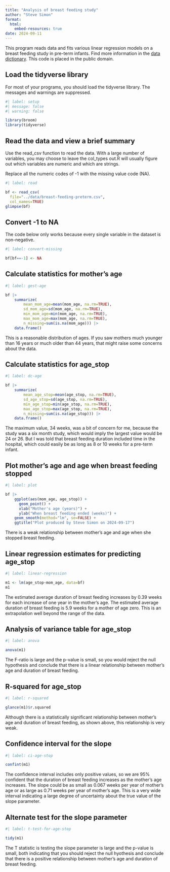 ```yaml
---
title: "Analysis of breast feeding study"
author: "Steve Simon"
format: 
  html:
    embed-resources: true
date: 2024-09-11
---
```


This program reads data and fits various linear regression models on a breast feeding study in pre-term infants.  Find more information in the [data dictionary][dd]. This code is placed in the public domain.

[dd]: https://raw.githubusercontent.com/pmean/datasets/master/breast-feeding-preterm.yaml

## Load the tidyverse library

For most of your programs, you should load the tidyverse library. The messages and warnings are suppressed.

```r
#| label: setup
#| message: false
#| warning: false

library(broom)
library(tidyverse)
```

## Read the data and view a brief summary

Use the read_csv function to read the data. With a large number of variables, you may choose to leave the col_types out.R will usually figure out which variables are numeric and which are strings.

Replace all the numeric codes of -1 with the missing value code (NA).

```r
#| label: read

bf <- read_csv(
  file="../data/breast-feeding-preterm.csv",
  col_names=TRUE)
glimpse(bf)
```

## Convert -1 to NA

The code below only works because every single variable in the dataset is non-negative.

```r
#| label: convert-missing

bf[bf==-1] <- NA
```

## Calculate statistics for mother's age

```r
#| label: gest-age

bf |>
	summarize(
		mean_mom_age=mean(mom_age, na.rm=TRUE),
		sd_mom_age=sd(mom_age, na.rm=TRUE),
		min_mom_age=min(mom_age, na.rm=TRUE),
		max_mom_age=max(mom_age, na.rm=TRUE),
		n_missing=sum(is.na(mom_age))) |>
	data.frame()
```

This is a reasonable distribution of ages. If you saw mothers much younger than 16 years or much older than 44 years, that might raise some concerns about the data.

## Calculate statistics for age_stop

```r
#| label: dc-age

bf |>
	summarize(
		mean_age_stop=mean(age_stop, na.rm=TRUE),
		sd_age_stop=sd(age_stop, na.rm=TRUE),
		min_age_stop=min(age_stop, na.rm=TRUE),
		max_age_stop=max(age_stop, na.rm=TRUE),
		n_missing=sum(is.na(age_stop))) |>
	data.frame()
```

The maximum value, 34 weeks, was a bit of concern for me, because the study was a six month study, which would imply the largest value would be 24 or 26. But I was told that breast feeding duration included time in the hospital, which could easily be as long as 8 or 10 weeks for a pre-term infant.

## Plot mother's age and age when breast feeding stopped

```r
#| label: plot

bf |>
	ggplot(aes(mom_age, age_stop)) +
	  geom_point() +
	  xlab("Mother's age (years)") +
	  ylab("When breast feeding ended (weeks)") +
    geom_smooth(method="lm", se=FALSE) +
    ggtitle("Plot produced by Steve Simon on 2024-09-17")
```

There is a weak relationship between mother's age and age when she stopped breast feeding.

## Linear regression estimates for predicting age_stop

```r
#| label: linear-regression

m1 <- lm(age_stop~mom_age, data=bf)
m1
```

The estimated average duration of breast feeding increases by 0.39 weeks for each increase of one year in the mother's age. The estimated average duration of breast feeding is 5.9 weeks for a mother of age zero. This is an extrapolation well beyond the range of the data. 

## Analysis of variance table for age_stop

```r
#| label: anova

anova(m1)
```

The F-ratio is large and the p-value is small, so you would reject the null hypothesis and conclude that there is a linear relationship between mother's age and duration of breast feeding.

## R-squared for age_stop

```r
#| label: r-squared

glance(m1)$r.squared
```

Although there is a statistically significant relationship between mother's age and duration of breast feeding, as shown above, this relationship is very weak.

## Confidence interval for the slope

```r
#| label: ci-age-stop

confint(m1)
```

The confidence interval includes only positive values, so we are 95% confident that the duration of breast feeding increases as the mother's age increases. The slope could be as small as  0.067 weeks per year of mother's age or as large as 0.71 weeks per year of mother's age. This is a very wide interval indicating a large degree of uncertainty about the true value of the slope parameter.

## Alternate test for the slope parameter

```r
#| label: t-test-for-age-stop

tidy(m1)
```

The T statistic is testing the slope parameter is large and the p-value is small, both indicating that you should reject the null hyothesis and conclude that there is a positive relationship between mother's age and duration of breast feeding.
